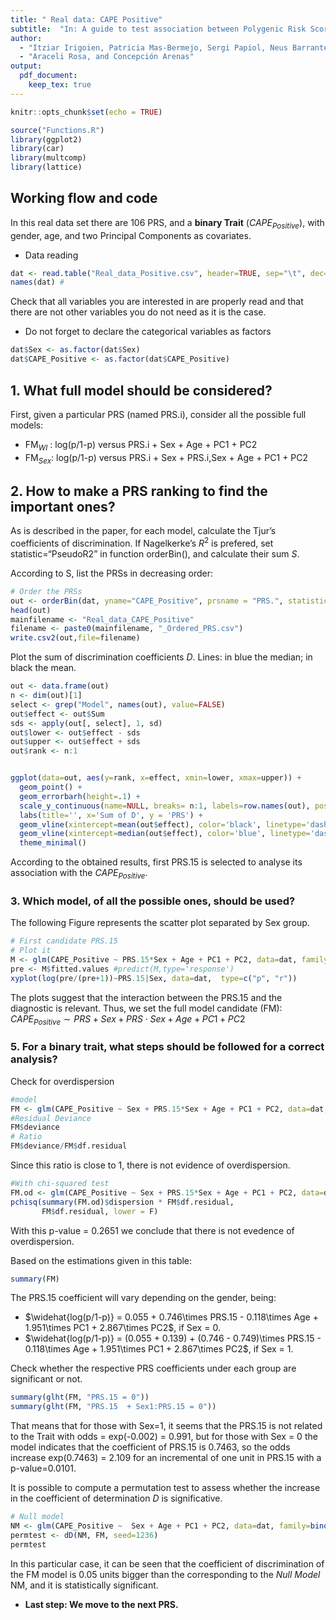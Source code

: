 ```yaml
---
title: " Real data: CAPE Positive"
subtitle:  "In: A guide to test association between Polygenic Risk Scores and psychological and psychiatric traits: practical examples"
author: 
  - "Itziar Irigoien, Patricia Mas-Bermejo, Sergi Papiol, Neus Barrantes-Vidal,"
  - "Araceli Rosa, and Concepción Arenas"
output:
  pdf_document:
    keep_tex: true
---
```



```r
knitr::opts_chunk$set(echo = TRUE)
```

```r
source("Functions.R")
library(ggplot2)
library(car)
library(multcomp)
library(lattice)
```


## Working flow and code

In this real data set there are 106 PRS, and a **binary Trait** ($CAPE_{Positive}$), with gender, age, and two Principal Components as covariates. 

- Data reading
```r
dat <- read.table("Real_data_Positive.csv", header=TRUE, sep="\t", dec=".", row.names=1)
names(dat) #
```
Check that all variables you are interested in are properly read and that there are not other variables you do not need as it is the case.

\bigskip

- Do not forget to declare the categorical variables as factors
```r
dat$Sex <- as.factor(dat$Sex)
dat$CAPE_Positive <- as.factor(dat$CAPE_Positive)
```

## 1.	What full model should be considered?

First, given a particular PRS (named PRS.i), consider all the possible full models:

- FM$_{WI}$ : log(p/1-p) versus PRS.i + Sex + Age + PC1 + PC2
- FM$_{Sex}$: log(p/1-p) versus PRS.i + Sex + PRS.i\,Sex + Age + PC1 + PC2


## 2. How to make a PRS ranking to find the important ones?

As is described in the paper, for each model, calculate the Tjur's coefficients of discrimination. If Nagelkerke's $R^2$ is prefered, set statistic="PseudoR2" in function orderBin(), and calculate their sum $S$. 

According to S, list the PRSs in decreasing order:
```r
# Order the PRSs
out <- orderBin(dat, yname="CAPE_Positive", prsname = "PRS.", statistic = "D")
head(out)
mainfilename <- "Real_data_CAPE_Positive"
filename <- paste0(mainfilename, "_Ordered_PRS.csv")
write.csv2(out,file=filename)
```

Plot the sum of discrimination coefficients  $D$. Lines: in blue the median; in black the mean.
```r
out <- data.frame(out) 
n <- dim(out)[1]
select <- grep("Model", names(out), value=FALSE)
out$effect <- out$Sum
sds <- apply(out[, select], 1, sd)
out$lower <- out$effect - sds
out$upper <- out$effect + sds
out$rank <- n:1


ggplot(data=out, aes(y=rank, x=effect, xmin=lower, xmax=upper)) +
  geom_point() +
  geom_errorbarh(height=.1) +
  scale_y_continuous(name=NULL, breaks= n:1, labels=row.names(out), position="right") +
  labs(title='', x='Sum of D', y = 'PRS') +
  geom_vline(xintercept=mean(out$effect), color='black', linetype='dashed') +
  geom_vline(xintercept=median(out$effect), color='blue', linetype='dashed') +
  theme_minimal()

```

According to the obtained results, first PRS.15 is selected to analyse its association with the $CAPE_{Positive}$.

### 3. Which model, of all the possible ones, should be used?

The following Figure represents the scatter plot separated by Sex group.
```r
# First candidate PRS.15
# Plot it
M <- glm(CAPE_Positive ~ PRS.15*Sex + Age + PC1 + PC2, data=dat, family=binomial())
pre <- M$fitted.values #predict(M,type='response')   
xyplot(log(pre/(pre+1))~PRS.15|Sex, data=dat,  type=c("p", "r"))
```

The plots suggest that the interaction between the PRS.15 and the diagnostic is relevant. Thus, we set the full model candidate (FM): $CAPE_{Positive} \sim PRS + Sex  + PRS\cdot Sex + Age + PC1 +PC2$

### 5.	For a binary trait, what steps should be followed for a correct analysis?

Check for overdispersion
```r
#model
FM <- glm(CAPE_Positive ~ Sex + PRS.15*Sex + Age + PC1 + PC2, data=dat, family=binomial())
#Residual Deviance
FM$deviance
# Ratio 
FM$deviance/FM$df.residual

```

Since this ratio is close to 1, there is not evidence of overdispersion.

```r
#With chi-squared test
FM.od <- glm(CAPE_Positive ~ Sex + PRS.15*Sex + Age + PC1 + PC2, data=dat, family=quasibinomial())
pchisq(summary(FM.od)$dispersion * FM$df.residual,
       FM$df.residual, lower = F)
```

With this p-value = 0.2651 we conclude that there is not evedence of overdispersion.

Based on the estimations given in this table:
```r
summary(FM)
```

The PRS.15 coefficient will vary depending on the gender, being:

  - $\widehat{log(p/1-p)} = 0.055 + 0.746\times PRS.15 - 0.118\times Age + 1.951\times PC1 + 2.867\times PC2$, if Sex = 0.
  - $\widehat{log(p/1-p)} = (0.055 + 0.139) + (0.746 - 0.749)\times PRS.15 - 0.118\times Age + 1.951\times PC1 + 2.867\times PC2$, if Sex = 1.



Check whether the respective PRS coefficients under each group are significant or not.
```r
summary(glht(FM, "PRS.15 = 0"))
summary(glht(FM, "PRS.15  + Sex1:PRS.15 = 0"))
```

That means that for those with Sex=1, it seems that the PRS.15 is not related to the Trait with odds = exp(-0.002) = 0.991, but for those with Sex = 0 the model indicates that the coefficient of PRS.15 is 0.7463, so the odds increase exp(0.7463) = 2.109 for an incremental of one unit in PRS.15 with a p-value=0.0101.


It is possible to compute a permutation test to assess whether the increase in the coefficient of determination $D$ is significative.
```r
# Null model
NM <- glm(CAPE_Positive ~  Sex + Age + PC1 + PC2, data=dat, family=binomial() )
permtest <- dD(NM, FM, seed=1236)
permtest
```
In this particular case, it can be seen that the coefficient of discrimination of the FM model is 0.05 units bigger than the corresponding to the *Null Model* NM, and it is statistically significant.

- **Last step: We move to the next PRS.**


